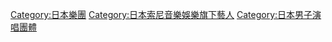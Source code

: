 [[Category:日本樂團|Category:日本樂團]]
[[Category:日本索尼音樂娛樂旗下藝人|Category:日本索尼音樂娛樂旗下藝人]]
[[Category:日本男子演唱團體|Category:日本男子演唱團體]]